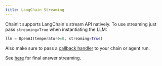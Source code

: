 ```yaml
---
title: LangChain Streaming
---
```


Chainlit supports LangChain's stream API natively. To use streaming just pass `streaming=True` when instantiating the LLM:

```python Code Example
llm = OpenAI(temperature=0, streaming=True)
```

Also make sure to pass a [callback handler](api-reference/langchain/callbacks) to your chain or agent run.

See [here](api-reference/langchain/callbacks#final-answer-streaming) for final answer streaming.
